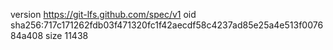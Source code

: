 version https://git-lfs.github.com/spec/v1
oid sha256:717c171262fdb03f471320fc1f42aecdf58c4237ad85e25a4e513f007684a408
size 11438

